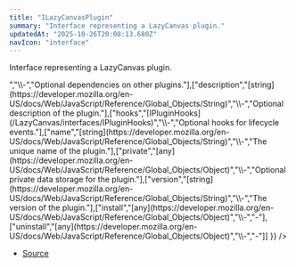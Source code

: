 ```yaml
---
title: "ILazyCanvasPlugin"
summary: "Interface representing a LazyCanvas plugin."
updatedAt: "2025-10-26T20:08:13.680Z"
navIcon: "interface"
---
```



Interface representing a LazyCanvas plugin.

<Table data={{ headers: [{"content":"Property","key":"property","sortable":true},{"content":"Type","key":"type","sortable":true},{"content":"Value","key":"value","sortable":true},{"content":"Description","key":"description"}], rows: [["author","[string](https://developer.mozilla.org/en-US/docs/Web/JavaScript/Reference/Global_Objects/String)","\\-","Optional author of the plugin."],["config","[any](https://developer.mozilla.org/en-US/docs/Web/JavaScript/Reference/Global_Objects/Object)","\\-","Optional configuration object for the plugin."],["dependencies","Array\\<string\\>","\\-","Optional dependencies on other plugins."],["description","[string](https://developer.mozilla.org/en-US/docs/Web/JavaScript/Reference/Global_Objects/String)","\\-","Optional description of the plugin."],["hooks","[IPluginHooks](/LazyCanvas/interfaces/IPluginHooks)","\\-","Optional hooks for lifecycle events."],["name","[string](https://developer.mozilla.org/en-US/docs/Web/JavaScript/Reference/Global_Objects/String)","\\-","The unique name of the plugin."],["private","[any](https://developer.mozilla.org/en-US/docs/Web/JavaScript/Reference/Global_Objects/Object)","\\-","Optional private data storage for the plugin."],["version","[string](https://developer.mozilla.org/en-US/docs/Web/JavaScript/Reference/Global_Objects/String)","\\-","The version of the plugin."],["install","[any](https://developer.mozilla.org/en-US/docs/Web/JavaScript/Reference/Global_Objects/Object)","\\-","-"],["uninstall","[any](https://developer.mozilla.org/en-US/docs/Web/JavaScript/Reference/Global_Objects/Object)","\\-","-"]] }} />


- [Source](https://github.com/NMMTY/LazyCanvas/blob/ba3e53b2fefc78794f94d50b21443818f2774649/packages/lazycanvas/src/structures/managers/PluginManager.ts#L10)